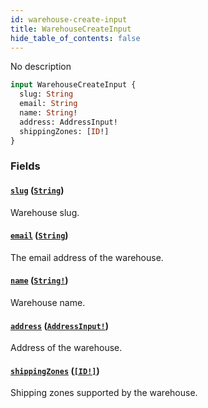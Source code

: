 ```yaml
---
id: warehouse-create-input
title: WarehouseCreateInput
hide_table_of_contents: false
---
```


No description

```graphql
input WarehouseCreateInput {
  slug: String
  email: String
  name: String!
  address: AddressInput!
  shippingZones: [ID!]
}
```

### Fields

#### [`slug`](#) ([`String`](../../../developer/api-reference/scalars/string))

Warehouse slug.

#### [`email`](#) ([`String`](../../../developer/api-reference/scalars/string))

The email address of the warehouse.

#### [`name`](#) ([`String!`](../../../developer/api-reference/scalars/string))

Warehouse name.

#### [`address`](#) ([`AddressInput!`](../../../developer/api-reference/inputs/address-input))

Address of the warehouse.

#### [`shippingZones`](#) ([`[ID!]`](../../../developer/api-reference/scalars/id))

Shipping zones supported by the warehouse.
